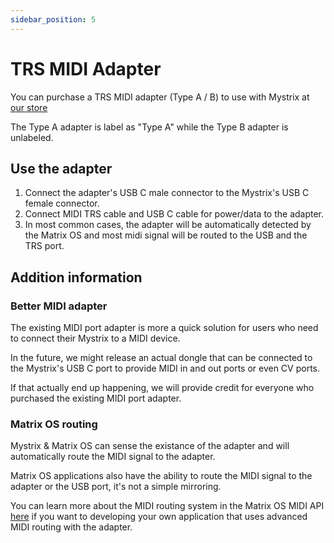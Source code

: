 ```yaml
---
sidebar_position: 5
---
```


# TRS MIDI Adapter

You can purchase a TRS MIDI adapter (Type A / B) to use with Mystrix at [our store](https://203.io/products/matrix-midi-out-adapter)

The Type A adapter is label as "Type A" while the Type B adapter is unlabeled.

## Use the adapter

1. Connect the adapter's USB C male connector to the Mystrix's USB C female connector.
2. Connect MIDI TRS cable and USB C cable for power/data to the adapter.
3. In most common cases, the adapter will be automatically detected by the Matrix OS and most midi signal will be routed to the USB and the TRS port.

## Addition information

### Better MIDI adapter
The existing MIDI port adapter is more a quick solution for users who need to connect their Mystrix to a MIDI device. 

In the future, we might release an actual dongle that can be connected to the Mystrix's USB C port to provide MIDI in and out ports or even CV ports.

If that actually end up happening, we will provide credit for everyone who purchased the existing MIDI port adapter.

### Matrix OS routing
Mystrix & Matrix OS can sense the existance of the adapter and will automatically route the MIDI signal to the adapter.

Matrix OS applications also have the ability to route the MIDI signal to the adapter or the USB port, it's not a simple mirroring.

You can learn more about the MIDI routing system in the Matrix OS MIDI API [here](/docs/Developer/MakingNewApplication/API/Midi) if you want to developing your own application that uses advanced MIDI routing with the adapter.
